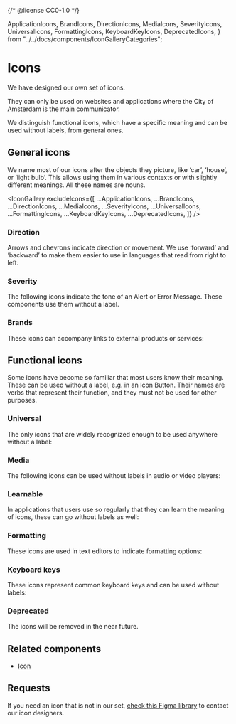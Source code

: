 {/* @license CC0-1.0 */}

  ApplicationIcons,
  BrandIcons,
  DirectionIcons,
  MediaIcons,
  SeverityIcons,
  UniversalIcons,
  FormattingIcons,
  KeyboardKeyIcons,
  DeprecatedIcons,
} from "../../docs/components/IconGalleryCategories";

<Meta title="Brand/Assets/Icons" />

# Icons

We have designed our own set of icons.

They can only be used on websites and applications where the City of Amsterdam is the main communicator.

We distinguish functional icons, which have a specific meaning and can be used without labels, from general ones.

## General icons

We name most of our icons after the objects they picture, like ‘car’, ‘house’, or ‘light bulb’.
This allows using them in various contexts or with slightly different meanings.
All these names are nouns.

<IconGallery
  excludeIcons={[
    ...ApplicationIcons,
    ...BrandIcons,
    ...DirectionIcons,
    ...MediaIcons,
    ...SeverityIcons,
    ...UniversalIcons,
    ...FormattingIcons,
    ...KeyboardKeyIcons,
    ...DeprecatedIcons,
  ]}
/>

### Direction

Arrows and chevrons indicate direction or movement.
We use ‘forward’ and ‘backward’ to make them easier to use in languages that read from right to left.

<IconGallery icons={DirectionIcons} />

### Severity

The following icons indicate the tone of an Alert or Error Message.
These components use them without a label.

<IconGallery icons={SeverityIcons} />

### Brands

These icons can accompany links to external products or services:

<IconGallery icons={BrandIcons} />

## Functional icons

Some icons have become so familiar that most users know their meaning.
These can be used without a label, e.g. in an Icon Button.
Their names are verbs that represent their function, and they must not be used for other purposes.

### Universal

The only icons that are widely recognized enough to be used anywhere without a label:

<IconGallery icons={UniversalIcons} />

### Media

The following icons can be used without labels in audio or video players:

<IconGallery icons={MediaIcons} />

### Learnable

In applications that users use so regularly that they can learn the meaning of icons, these can go without labels as well:

<IconGallery icons={ApplicationIcons} />

### Formatting

These icons are used in text editors to indicate formatting options:

<IconGallery icons={FormattingIcons} />

### Keyboard keys

These icons represent common keyboard keys and can be used without labels:

<IconGallery icons={KeyboardKeyIcons} />

### Deprecated

The icons will be removed in the near future.

<IconGallery icons={DeprecatedIcons} />

## Related components

- [Icon](/docs/components-media-icon--docs)

## Requests

If you need an icon that is not in our set, [check this Figma library](https://www.figma.com/design/SZa5JuGk9AkvAcVKJ9qu6B/Icon-Guidelines?node-id=2006-933) to contact our icon designers.
